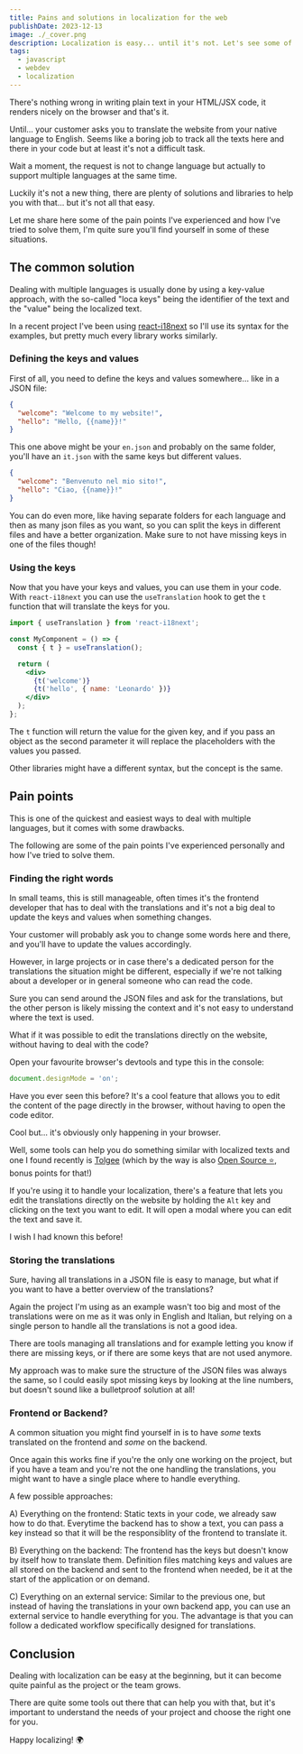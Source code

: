 ```yaml
---
title: Pains and solutions in localization for the web
publishDate: 2023-12-13
image: ./_cover.png
description: Localization is easy... until it's not. Let's see some of the pain points I've experienced and how I've tried to solve them.
tags:
  - javascript
  - webdev
  - localization
---
```


There's nothing wrong in writing plain text in your HTML/JSX code, it renders nicely on the browser and that's it.

Until... your customer asks you to translate the website from your native language to English. Seems like a boring job to track all the texts here and there in your code but at least it's not a difficult task.

Wait a moment, the request is not to change language but actually to support multiple languages at the same time.

Luckily it's not a new thing, there are plenty of solutions and libraries to help you with that... but it's not all that easy.

Let me share here some of the pain points I've experienced and how I've tried to solve them, I'm quite sure you'll find yourself in some of these situations.

## The common solution

Dealing with multiple languages is usually done by using a key-value approach, with the so-called "loca keys" being the identifier of the text and the "value" being the localized text.

In a recent project I've been using [react-i18next](https://react.i18next.com/) so I'll use its syntax for the examples, but pretty much every library works similarly.

### Defining the keys and values

First of all, you need to define the keys and values somewhere... like in a JSON file:

```json
{
  "welcome": "Welcome to my website!",
  "hello": "Hello, {{name}}!"
}
```

This one above might be your `en.json` and probably on the same folder, you'll have an `it.json` with the same keys but different values.

```json
{
  "welcome": "Benvenuto nel mio sito!",
  "hello": "Ciao, {{name}}!"
}
```

You can do even more, like having separate folders for each language and then as many json files as you want, so you can split the keys in different files and have a better organization. Make sure to not have missing keys in one of the files though!

### Using the keys

Now that you have your keys and values, you can use them in your code. With `react-i18next` you can use the `useTranslation` hook to get the `t` function that will translate the keys for you.

```jsx
import { useTranslation } from 'react-i18next';

const MyComponent = () => {
  const { t } = useTranslation();

  return (
    <div>
      {t('welcome')}
      {t('hello', { name: 'Leonardo' })}
    </div>
  );
};
```

The `t` function will return the value for the given key, and if you pass an object as the second parameter it will replace the placeholders with the values you passed.

Other libraries might have a different syntax, but the concept is the same.

## Pain points

This is one of the quickest and easiest ways to deal with multiple languages, but it comes with some drawbacks.

The following are some of the pain points I've experienced personally and how I've tried to solve them.

### Finding the right words

In small teams, this is still manageable, often times it's the frontend developer that has to deal with the translations and it's not a big deal to update the keys and values when something changes.

Your customer will probably ask you to change some words here and there, and you'll have to update the values accordingly.

However, in large projects or in case there's a dedicated person for the translations the situation might be different, especially if we're not talking about a developer or in general someone who can read the code.

Sure you can send around the JSON files and ask for the translations, but the other person is likely missing the context and it's not easy to understand where the text is used.

What if it was possible to edit the translations directly on the website, without having to deal with the code?

Open your favourite browser's devtools and type this in the console:

```js
document.designMode = 'on';
```

Have you ever seen this before? It's a cool feature that allows you to edit the content of the page directly in the browser, without having to open the code editor.

Cool but... it's obviously only happening in your browser.

Well, some tools can help you do something similar with localized texts and one I found recently is [Tolgee](https://tolgee.io/) (which by the way is also [Open Source ⭐️](https://github.com/tolgee/tolgee-platform), bonus points for that!)

If you're using it to handle your localization, there's a feature that lets you edit the translations directly on the website by holding the `Alt` key and clicking on the text you want to edit. It will open a modal where you can edit the text and save it.

I wish I had known this before!

### Storing the translations

Sure, having all translations in a JSON file is easy to manage, but what if you want to have a better overview of the translations?

Again the project I'm using as an example wasn't too big and most of the translations were on me as it was only in English and Italian, but relying on a single person to handle all the translations is not a good idea.

There are tools managing all translations and for example letting you know if there are missing keys, or if there are some keys that are not used anymore.

My approach was to make sure the structure of the JSON files was always the same, so I could easily spot missing keys by looking at the line numbers, but doesn't sound like a bulletproof solution at all!

### Frontend or Backend?

A common situation you might find yourself in is to have _some_ texts translated on the frontend and _some_ on the backend.

Once again this works fine if you're the only one working on the project, but if you have a team and you're not the one handling the translations, you might want to have a single place where to handle everything.

A few possible approaches:

A) Everything on the frontend: Static texts in your code, we already saw how to do that. Everytime the backend has to show a text, you can pass a key instead so that it will be the responsiblity of the frontend to translate it.

B) Everything on the backend: The frontend has the keys but doesn't know by itself how to translate them. Definition files matching keys and values are all stored on the backend and sent to the frontend when needed, be it at the start of the application or on demand.

C) Everything on an external service: Similar to the previous one, but instead of having the translations in your own backend app, you can use an external service to handle everything for you. The advantage is that you can follow a dedicated workflow specifically designed for translations.

## Conclusion

Dealing with localization can be easy at the beginning, but it can become quite painful as the project or the team grows.

There are quite some tools out there that can help you with that, but it's important to understand the needs of your project and choose the right one for you.

Happy localizing! 🌍
